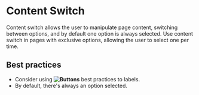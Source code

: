 # Content Switch

Content switch allows the user to manipulate page content, switching between options, and by default one option is always selected. Use content switch in pages with exclusive options, allowing the user to select one per time.

## Best practices

- Consider using **![Buttons](/components/button.mdx)** best practices to labels.
- By default, there's always an option selected.
